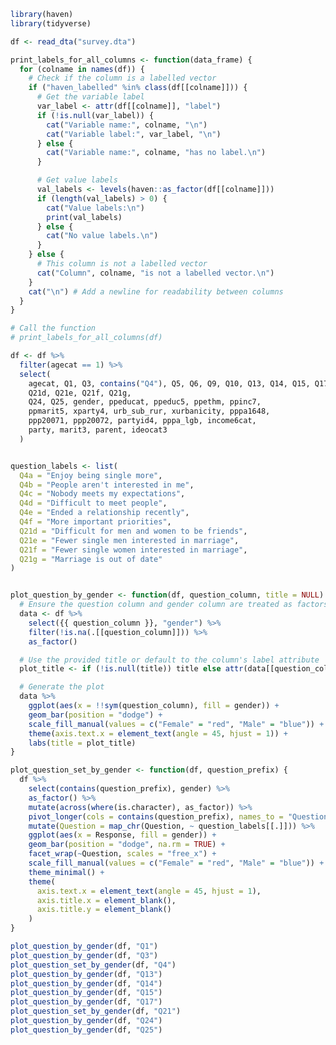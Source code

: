 ```r
library(haven)
library(tidyverse)

df <- read_dta("survey.dta")

print_labels_for_all_columns <- function(data_frame) {
  for (colname in names(df)) {
    # Check if the column is a labelled vector
    if ("haven_labelled" %in% class(df[[colname]])) {
      # Get the variable label
      var_label <- attr(df[[colname]], "label")
      if (!is.null(var_label)) {
        cat("Variable name:", colname, "\n")
        cat("Variable label:", var_label, "\n")
      } else {
        cat("Variable name:", colname, "has no label.\n")
      }

      # Get value labels
      val_labels <- levels(haven::as_factor(df[[colname]]))
      if (length(val_labels) > 0) {
        cat("Value labels:\n")
        print(val_labels)
      } else {
        cat("No value labels.\n")
      }
    } else {
      # This column is not a labelled vector
      cat("Column", colname, "is not a labelled vector.\n")
    }
    cat("\n") # Add a newline for readability between columns
  }
}

# Call the function
# print_labels_for_all_columns(df)
```
```r
df <- df %>%
  filter(agecat == 1) %>%
  select(
    agecat, Q1, Q3, contains("Q4"), Q5, Q6, Q9, Q10, Q13, Q14, Q15, Q17,
    Q21d, Q21e, Q21f, Q21g,
    Q24, Q25, gender, ppeducat, ppeduc5, ppethm, ppinc7,
    ppmarit5, xparty4, urb_sub_rur, xurbanicity, pppa1648,
    ppp20071, ppp20072, partyid4, pppa_lgb, income6cat,
    party, marit3, parent, ideocat3
  )


question_labels <- list(
  Q4a = "Enjoy being single more",
  Q4b = "People aren't interested in me",
  Q4c = "Nobody meets my expectations",
  Q4d = "Difficult to meet people",
  Q4e = "Ended a relationship recently",
  Q4f = "More important priorities",
  Q21d = "Difficult for men and women to be friends",
  Q21e = "Fewer single men interested in marriage",
  Q21f = "Fewer single women interested in marriage",
  Q21g = "Marriage is out of date"
)


plot_question_by_gender <- function(df, question_column, title = NULL) {
  # Ensure the question column and gender column are treated as factors
  data <- df %>%
    select({{ question_column }}, "gender") %>%
    filter(!is.na(.[[question_column]])) %>%
    as_factor()

  # Use the provided title or default to the column's label attribute
  plot_title <- if (!is.null(title)) title else attr(data[[question_column]], "label")

  # Generate the plot
  data %>%
    ggplot(aes(x = !!sym(question_column), fill = gender)) +
    geom_bar(position = "dodge") +
    scale_fill_manual(values = c("Female" = "red", "Male" = "blue")) +
    theme(axis.text.x = element_text(angle = 45, hjust = 1)) +
    labs(title = plot_title)
}

plot_question_set_by_gender <- function(df, question_prefix) {
  df %>%
    select(contains(question_prefix), gender) %>%
    as_factor() %>%
    mutate(across(where(is.character), as_factor)) %>%
    pivot_longer(cols = contains(question_prefix), names_to = "Question", values_to = "Response", values_drop_na = TRUE) %>%
    mutate(Question = map_chr(Question, ~ question_labels[[.]])) %>%
    ggplot(aes(x = Response, fill = gender)) +
    geom_bar(position = "dodge", na.rm = TRUE) +
    facet_wrap(~Question, scales = "free_x") +
    scale_fill_manual(values = c("Female" = "red", "Male" = "blue")) +
    theme_minimal() +
    theme(
      axis.text.x = element_text(angle = 45, hjust = 1),
      axis.title.x = element_blank(),
      axis.title.y = element_blank()
    )
}
```

```r
plot_question_by_gender(df, "Q1")
plot_question_by_gender(df, "Q3")
plot_question_set_by_gender(df, "Q4")
plot_question_by_gender(df, "Q13")
plot_question_by_gender(df, "Q14")
plot_question_by_gender(df, "Q15")
plot_question_by_gender(df, "Q17")
plot_question_set_by_gender(df, "Q21")
plot_question_by_gender(df, "Q24")
plot_question_by_gender(df, "Q25")
```